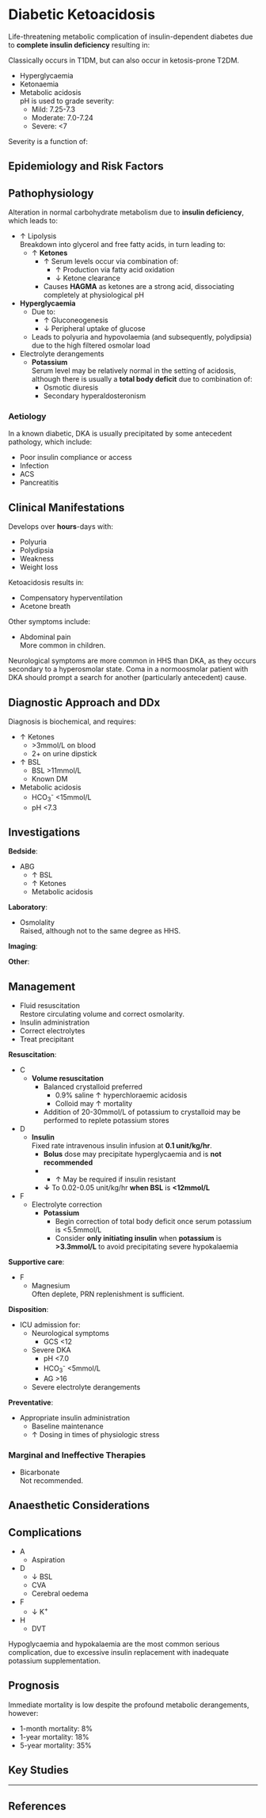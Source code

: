# Diabetic Ketoacidosis {#sec-dka}

Life-threatening metabolic complication of insulin-dependent diabetes due to **complete insulin deficiency** resulting in:

:::column-margin
Classically occurs in T1DM, but can also occur in ketosis-prone T2DM.
:::

* Hyperglycaemia
* Ketonaemia
* Metabolic acidosis\
pH is used to grade severity:
	* Mild: 7.25-7.3
	* Moderate: 7.0-7.24
	* Severe: <7

Severity is a function of:

## Epidemiology and Risk Factors


## Pathophysiology

Alteration in normal carbohydrate metabolism due to **insulin deficiency**, which leads to:

* ↑ Lipolysis\
Breakdown into glycerol and free fatty acids, in turn leading to:
	* ↑ **Ketones**
		* ↑ Serum levels occur via combination of:
			* ↑ Production via fatty acid oxidation
			* ↓ Ketone clearance
		* Causes **HAGMA** as ketones are a strong acid, dissociating completely at physiological pH
* **Hyperglycaemia**
	* Due to:
		* ↑ Gluconeogenesis
		* ↓ Peripheral uptake of glucose
	* Leads to polyuria and hypovolaemia (and subsequently, polydipsia) due to the high filtered osmolar load
* Electrolyte derangements
	* **Potassium**\
	Serum level may be relatively normal in the setting of acidosis, although there is usually a **total body deficit** due to combination of:
		* Osmotic diuresis
		* Secondary hyperaldosteronism

### Aetiology

In a known diabetic, DKA is usually precipitated by some antecedent pathology, which include:

* Poor insulin compliance or access
* Infection
* ACS
* Pancreatitis

## Clinical Manifestations

Develops over **hours**-days with:

* Polyuria
* Polydipsia
* Weakness
* Weight loss


Ketoacidosis results in:

* Compensatory hyperventilation
* Acetone breath


Other symptoms include:

* Abdominal pain\
More common in children.

:::column-margin
Neurological symptoms are more common in HHS than DKA, as they occurs secondary to a hyperosmolar state. Coma in a normoosmolar patient with DKA should prompt a search for another (particularly antecedent) cause.
:::

## Diagnostic Approach and DDx

Diagnosis is biochemical, and requires:

* ↑ Ketones
	* \>3mmol/L on blood
	* 2+ on urine dipstick
* ↑ BSL
	* BSL >11mmol/L
	* Known DM
* Metabolic acidosis\
	* HCO~3~^-^ <15mmol/L
	* pH <7.3


## Investigations

**Bedside**:

* ABG
	* ↑ BSL
	* ↑ Ketones
	* Metabolic acidosis

**Laboratory**:

* Osmolality\
Raised, although not to the same degree as HHS.

**Imaging**:

**Other**:

## Management

:::priority
* Fluid resuscitation\
Restore circulating volume and correct osmolarity.
* Insulin administration
* Correct electrolytes
* Treat precipitant
:::

**Resuscitation**:\

* C
	* **Volume resuscitation**
		* Balanced crystalloid preferred
			* 0.9% saline ↑ hyperchloraemic acidosis
			* Colloid may ↑ mortality
		* Addition of 20-30mmol/L of potassium to crystalloid may be performed to replete potassium stores
* D
	* **Insulin**\
	Fixed rate intravenous insulin infusion at **0.1 unit/kg/hr**.
		* **Bolus** dose may precipitate hyperglycaemia and is **not recommended**
		* * ↑ May be required if insulin resistant
		* **↓** To 0.02-0.05 unit/kg/hr **when BSL** is **<12mmol/L**
* F
	* Electrolyte correction
		* **Potassium**
			* Begin correction of total body deficit once serum potassium is <5.5mmol/L
			* Consider **only initiating insulin** when **potassium** is **>3.3mmol/L** to avoid precipitating severe hypokalaemia


**Supportive care**:

* F
	* Magnesium\
	Often deplete, PRN replenishment is sufficient.

**Disposition**:

* ICU admission for:
	* Neurological symptoms
		* GCS <12
	* Severe DKA
		* pH <7.0
		* HCO~3~^-^ <5mmol/L
		* AG >16
	* Severe electrolyte derangements

**Preventative**:

* Appropriate insulin administration
	* Baseline maintenance
	* ↑ Dosing in times of physiologic stress


### Marginal and Ineffective Therapies

* Bicarbonate\
Not recommended.

## Anaesthetic Considerations

## Complications

* A
	* Aspiration
* D
	* ↓ BSL
	* CVA
	* Cerebral oedema
* F
	* ↓ K^+^
* H
	* DVT

:::column-margin
Hypoglycaemia and hypokalaemia are the most common serious complication, due to excessive insulin replacement with inadequate potassium supplementation.
:::


## Prognosis

Immediate mortality is low despite the profound metabolic derangements, however:

* 1-month mortality: 8%
* 1-year mortality: 18%
* 5-year mortality: 35%

## Key Studies


---

## References
